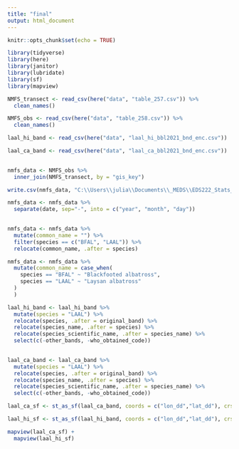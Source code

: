 ```yaml
---
title: "final"
output: html_document
---
```


```r
knitr::opts_chunk$set(echo = TRUE)
```

```r
library(tidyverse)
library(here)
library(janitor)
library(lubridate)
library(sf)
library(mapview)
```

```r

NMFS_transect <- read_csv(here("data", "table_257.csv")) %>% 
  clean_names()

NMFS_obs <- read_csv(here("data", "table_258.csv")) %>% 
  clean_names()

laal_hi_band <- read_csv(here("data", "laal_hi_bbl2021_bnd_enc.csv")) 

laal_ca_band <- read_csv(here("data", "laal_ca_bbl2021_bnd_enc.csv")) 
  
```

```r
nmfs_data <- NMFS_obs %>%
  inner_join(NMFS_transect, by = "gis_key")

```

```r
write.csv(nmfs_data, "C:\\Users\\julia\\Documents\\_MEDS\\EDS222_Stats_Carleton\\Assignments\\final_project\\eds222_final", row.names = FALSE)

```

```r
nmfs_data <- nmfs_data %>% 
  separate(date, sep="-", into = c("year", "month", "day"))
  
```

```r
nmfs_data <- nmfs_data %>% 
  mutate(common_name = "") %>% 
  filter(species == c("BFAL", "LAAL")) %>% 
  relocate(common_name, .after = species)
```

```r
nmfs_data <- nmfs_data %>% 
  mutate(common_name = case_when(
    species == "BFAL" ~ "Blackfooted albatross",
    species == "LAAL" ~ "Laysan albatross"
  )
  )
```

```r
laal_hi_band <- laal_hi_band %>% 
  mutate(species = "LAAL") %>% 
  relocate(species, .after = original_band) %>% 
  relocate(species_name, .after = species) %>% 
  relocate(species_scientific_name, .after = species_name) %>% 
  select(c(-other_bands, -who_obtained_code))
  
```

```r
laal_ca_band <- laal_ca_band %>% 
  mutate(species = "LAAL") %>% 
  relocate(species, .after = original_band) %>% 
  relocate(species_name, .after = species) %>% 
  relocate(species_scientific_name, .after = species_name) %>% 
  select(c(-other_bands, -who_obtained_code))
```

```r
laal_ca_sf <- st_as_sf(laal_ca_band, coords = c("lon_dd","lat_dd"), crs = 4326)

laal_hi_sf <- st_as_sf(laal_hi_band, coords = c("lon_dd","lat_dd"), crs = 4326)
```

```r
mapview(laal_ca_sf) +
  mapview(laal_hi_sf)

```





